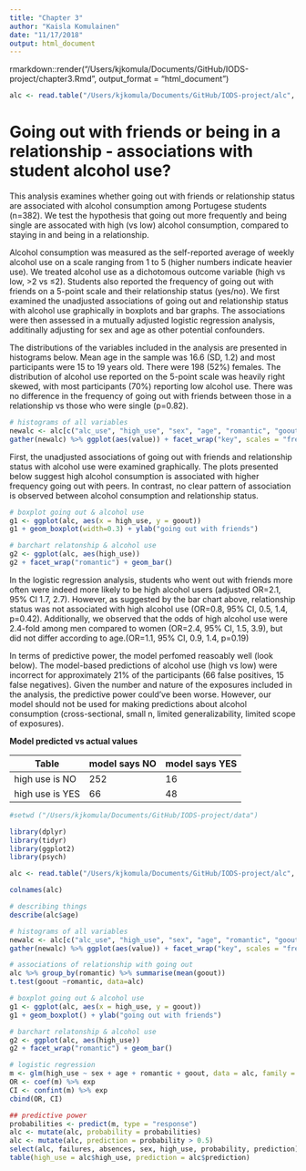 ```yaml
---
title: "Chapter 3"
author: "Kaisla Komulainen"
date: "11/17/2018"
output: html_document
---
```


rmarkdown::render("/Users/kjkomula/Documents/GitHub/IODS-project/chapter3.Rmd", output_format = "html_document")
```r
alc <- read.table("/Users/kjkomula/Documents/GitHub/IODS-project/alc", sep="\t", header=TRUE)
```

# Going out with friends or being in a relationship - associations with student alcohol use?

This analysis examines whether going out with friends or relationship status are associated with alcohol consumption among Portugese students (n=382). We test the hypothesis that going out more frequently and being single are assocated with high (vs low) alcohol consumption, compared to staying in and being in a relationship.

Alcohol consumption was measured as the self-reported average of weekly alcohol use on a scale ranging from 1 to 5 (higher numbers indicate heavier use). We treated alcohol use as a dichotomous outcome variable (high vs low, >2 vs ≤2). Students also reported the frequency of going out with friends on a 5-point scale and their relationship status (yes/no). We first examined the unadjusted associations of going out and relationship status with alcohol use graphically in boxplots and bar graphs. The associations were then assessed in a mutually adjusted logistic regression analysis, additinally adjusting for sex and age as other potential confounders.

The distributions of the variables included in the analysis are presented in histograms below. Mean age in the sample was 16.6 (SD, 1.2) and most participants were 15 to 19 years old. There were 198 (52%) females. The distribution of alcohol use reported on the 5-point scale was heavily right skewed, with most participants (70%) reporting low alcohol use. There was no difference in the frequency of going out with friends between those in a relationship vs those who were single (p=0.82).

```r
# histograms of all variables
newalc <- alc[c("alc_use", "high_use", "sex", "age", "romantic", "goout")]
gather(newalc) %>% ggplot(aes(value)) + facet_wrap("key", scales = "free") + geom_bar()
```

First, the unadjusted associations of going out with friends and relationship status with alcohol use were examined graphically. The plots presented below suggest high alcohol consumption is associated with higher frequency going out with peers. In contrast, no clear pattern of association is observed between alcohol consumption and relationship status.

```r
# boxplot going out & alcohol use
g1 <- ggplot(alc, aes(x = high_use, y = goout))
g1 + geom_boxplot(width=0.3) + ylab("going out with friends")
```
```r
# barchart relatonship & alcohol use
g2 <- ggplot(alc, aes(high_use))
g2 + facet_wrap("romantic") + geom_bar()

```

In the logistic regression analysis, students who went out with friends more often were indeed more likely to be high alcohol users (adjusted OR=2.1, 95% CI 1.7, 2.7). However, as suggested by the bar chart above, relationship status was not associated with high alcohol use (OR=0.8, 95% CI, 0.5, 1.4, p=0.42). Additionally, we observed that the odds of high alcohol use were 2.4-fold among men compared to women (OR=2.4, 95% CI, 1.5, 3.9), but did not differ according to age.(OR=1.1, 95% CI, 0.9, 1.4, p=0.19)

In terms of predictive power, the model perfomed reasoably well (look below). The model-based predictions of alcohol use (high vs low) were incorrect for approximately 21% of the participants (66 false positives, 15 false negatives). Given the number and nature of the exposures included in the analysis, the predictive power could've been worse. However, our model should not be used for making predictions about alcohol consumption (cross-sectional, small n, limited generalizability, limited scope of exposures).
<br />


**Model predicted vs actual values**

Table           | model says NO  | model says YES
--------------- | -------------- | --------------
high use is NO  | 252            | 16
high use is YES | 66             | 48


```r

#setwd ("/Users/kjkomula/Documents/GitHub/IODS-project/data")

library(dplyr)
library(tidyr)
library(ggplot2)
library(psych)

alc <- read.table("/Users/kjkomula/Documents/GitHub/IODS-project/alc", sep="\t", header=TRUE)

colnames(alc)

# describing things
describe(alc$age)

# histograms of all variables
newalc <- alc[c("alc_use", "high_use", "sex", "age", "romantic", "goout")]
gather(newalc) %>% ggplot(aes(value)) + facet_wrap("key", scales = "free") + geom_bar()

# associations of relationship with going out
alc %>% group_by(romantic) %>% summarise(mean(goout))
t.test(goout ~romantic, data=alc)

# boxplot going out & alcohol use
g1 <- ggplot(alc, aes(x = high_use, y = goout))
g1 + geom_boxplot() + ylab("going out with friends")

# barchart relatonship & alcohol use
g2 <- ggplot(alc, aes(high_use))
g2 + facet_wrap("romantic") + geom_bar()

# logistic regression
m <- glm(high_use ~ sex + age + romantic + goout, data = alc, family = "binomial")
OR <- coef(m) %>% exp
CI <- confint(m) %>% exp
cbind(OR, CI)

## predictive power
probabilities <- predict(m, type = "response")
alc <- mutate(alc, probability = probabilities)
alc <- mutate(alc, prediction = probability > 0.5)
select(alc, failures, absences, sex, high_use, probability, prediction) %>% tail(10)
table(high_use = alc$high_use, prediction = alc$prediction)


```




